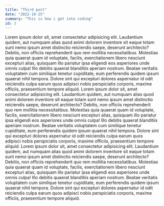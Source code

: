 ```yaml
---
title: "Third post"
date: "2022-10-25"
summary: "This is how i get into coding"
id: 3
---
```


<div className="container">
  Lorem ipsum dolor sit, amet consectetur adipisicing elit. Laudantium quidem,
  aut numquam alias quod animi dolorem inventore sit eaque totam sunt nemo ipsum
  amet distinctio reiciendis saepe, deserunt architecto? Debitis, non officiis
  reprehenderit quo rem mollitia necessitatibus. Molestias quia quaerat quam id
  voluptate, facilis, exercitationem libero nesciunt excepturi alias, quisquam
  illo pariatur ipsa eligendi eos asperiores unde omnis culpa! Illo debitis
  quaerat blanditiis aperiam nostrum. Beatae veritatis voluptatem cum similique
  tenetur cupiditate, eum perferendis quidem ipsum quaerat nihil tempora. Dolore
  sint qui excepturi dolores aspernatur id odit reiciendis culpa earum quos
  adipisci nobis perspiciatis corporis, maxime officiis, praesentium tempore
  aliquid. Lorem ipsum dolor sit, amet consectetur adipisicing elit. Laudantium
  quidem, aut numquam alias quod animi dolorem inventore sit eaque totam sunt
  nemo ipsum amet distinctio reiciendis saepe, deserunt architecto? Debitis, non
  officiis reprehenderit quo rem mollitia necessitatibus. Molestias quia quaerat
  quam id voluptate, facilis, exercitationem libero nesciunt excepturi alias,
  quisquam illo pariatur ipsa eligendi eos asperiores unde omnis culpa! Illo
  debitis quaerat blanditiis aperiam nostrum. Beatae veritatis voluptatem cum
  similique tenetur cupiditate, eum perferendis quidem ipsum quaerat nihil
  tempora. Dolore sint qui excepturi dolores aspernatur id odit reiciendis culpa
  earum quos adipisci nobis perspiciatis corporis, maxime officiis, praesentium
  tempore aliquid. Lorem ipsum dolor sit, amet consectetur adipisicing elit.
  Laudantium quidem, aut numquam alias quod animi dolorem inventore sit eaque
  totam sunt nemo ipsum amet distinctio reiciendis saepe, deserunt architecto?
  Debitis, non officiis reprehenderit quo rem mollitia necessitatibus. Molestias
  quia quaerat quam id voluptate, facilis, exercitationem libero nesciunt
  excepturi alias, quisquam illo pariatur ipsa eligendi eos asperiores unde
  omnis culpa! Illo debitis quaerat blanditiis aperiam nostrum. Beatae veritatis
  voluptatem cum similique tenetur cupiditate, eum perferendis quidem ipsum
  quaerat nihil tempora. Dolore sint qui excepturi dolores aspernatur id odit
  reiciendis culpa earum quos adipisci nobis perspiciatis corporis, maxime
  officiis, praesentium tempore aliquid.
</div>
